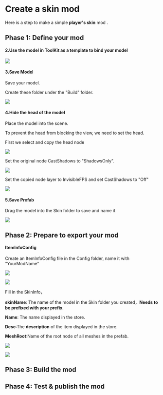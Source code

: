 
# Create a skin mod

Here is a step to make a simple **player's skin** mod .

## Phase 1: Define your mod

<ModTutorialFragmentStepOpenUnity />

#### 2.Use the model in ToolKit as a template to bind your model

![](3.create-a-skin-mod/model.png)

#### 3.Save Model

Save your model.

Create these folder under the "Build" folder.

![](3.create-a-skin-mod/folder.png)

#### 4.Hide the head of the model

Place the model into the scene.

To prevent the head from blocking the view, we need to set the head.

First we select and copy the head node

![](3.create-a-skin-mod/copyhead.png)

Set the original node CastShadows to "ShadowsOnly".

![](3.create-a-skin-mod/sethead.png)

Set the copied node layer to InvisibleFPS and set CastShadows to "Off"

![](3.create-a-skin-mod/headlayer.png)



#### 5.Save Prefab

Drag the model into the Skin folder to save and name it

![](3.create-a-skin-mod/saveprefab.png)

## Phase 2: Prepare to export your mod

<ModTutorialFragmentStepCreateIcon />

#### ItemInfoConfig

Create an ItemInfoConfig file in the Config folder, name it with "YourModName"

<img src="3.create-a-skin-mod/iteminfoconfig.png"/>

![](3.create-a-skin-mod/iteminfoconfig2.png)

Fill in the SkinInfo，

**skinName**: The name of the model in the Skin folder you created，**Needs to be prefixed with your prefix**.

**Name**: The name displayed in the store.

**Desc**:The **description** of the item displayed in the store.

**MeshRoot**:Name of the root node of all meshes in the prefab.

<img src="3.create-a-skin-mod/rootofmesh.png"/>

![](3.create-a-skin-mod/filliteminfoconfig.png)

## Phase 3: Build the mod

<ModTutorialFragmentPhaseBuild />

## Phase 4: Test & publish the mod

<ModTutorialFragmentPhaseTest />

